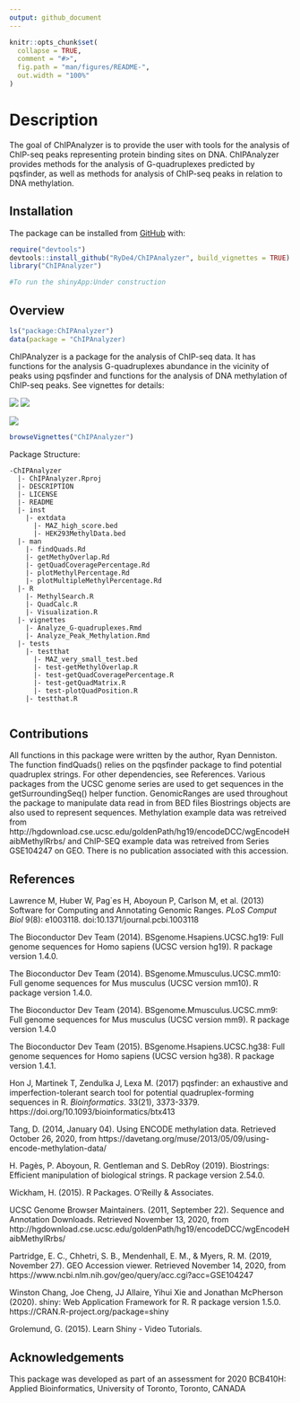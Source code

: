 ```yaml
---
output: github_document
---
```


<!-- README.md is generated from README.Rmd. Please edit that file -->

```r
knitr::opts_chunk$set(
  collapse = TRUE,
  comment = "#>",
  fig.path = "man/figures/README-",
  out.width = "100%"
)
```

# Description

<!-- badges: start -->
<!-- badges: end -->

The goal of ChIPAnalyzer is to provide the user with tools for the analysis of ChIP-seq peaks representing protein binding sites on DNA. ChIPAnalyzer provides methods for the analysis of G-quadruplexes predicted by pqsfinder, as well as methods for analysis of ChIP-seq peaks in relation to DNA methylation.

## Installation

The package can be installed from [GitHub](https://github.com/) with:

``` r
require("devtools")
devtools::install_github("RyDe4/ChIPAnalyzer", build_vignettes = TRUE)
library("ChIPAnalyzer")

#To run the shinyApp:Under construction
```

## Overview 
```r
ls("package:ChIPAnalyzer")
data(package = "ChIPAnalyzer)
```
ChIPAnalyzer is a package for the analysis of ChIP-seq data. It has functions for the analysis G-quadruplexes abundance in the vicinity of peaks using pqsfinder and functions for the analysis of DNA methylation of ChIP-seq peaks. See vignettes for details:

![](inst/extdata/MAZ_high_scores_plot.png)
![](inst/extdata/MAZ_G4_plot_all_quads.png)

![](inst/extdata/methyl_percent_plot.png)
```r
browseVignettes("ChIPAnalyzer")
```
Package Structure:
```
-ChIPAnalyzer
  |- ChIPAnalyzer.Rproj
  |- DESCRIPTION
  |- LICENSE
  |- README
  |- inst
    |- extdata
      |- MAZ_high_score.bed
      |- HEK293MethylData.bed
  |- man
    |- findQuads.Rd
    |- getMethyOverlap.Rd
    |- getQuadCoveragePercentage.Rd
    |- plotMethylPercentage.Rd
    |- plotMultipleMethylPercentage.Rd
  |- R
    |- MethylSearch.R
    |- QuadCalc.R
    |- Visualization.R
  |- vignettes
    |- Analyze_G-quadruplexes.Rmd
    |- Analyze_Peak_Methylation.Rmd
  |- tests
    |- testthat
      |- MAZ_very_small_test.bed
      |- test-getMethylOverlap.R
      |- test-getQuadCoveragePercentage.R
      |- test-getQuadMatrix.R
      |- test-plotQuadPosition.R
    |- testthat.R
  
```
## Contributions
All functions in this package were written by the author, Ryan Denniston. The function findQuads() relies on the pqsfinder package to find potential quadruplex strings. For other dependencies, see References. Various packages from the UCSC genome series are used to get sequences in the getSurroundingSeq() helper function. GenomicRanges are used throughout the package to manipulate data read in from BED files Biostrings objects are also used to represent sequences. Methylation example data was retreived from http://hgdownload.cse.ucsc.edu/goldenPath/hg19/encodeDCC/wgEncodeHaibMethylRrbs/ and ChIP-SEQ example data was retreived from Series GSE104247 on GEO. There is no publication associated with this accession.

## References 

 Lawrence M, Huber W, Pag\`es H, Aboyoun P, Carlson M, et al. (2013) Software for Computing and Annotating Genomic Ranges.
  *PLoS Comput Biol* 9(8): e1003118.
  doi:10.1371/journal.pcbi.1003118
  
The Bioconductor Dev Team (2014).
  BSgenome.Hsapiens.UCSC.hg19: Full genome sequences for Homo
  sapiens (UCSC version hg19). R package version 1.4.0.
  
The Bioconductor Dev Team (2014).
  BSgenome.Mmusculus.UCSC.mm10: Full genome sequences for Mus
  musculus (UCSC version mm10). R package version 1.4.0.
  
The Bioconductor Dev Team (2014).
  BSgenome.Mmusculus.UCSC.mm9: Full genome sequences for Mus
  musculus (UCSC version mm9). R package version 1.4.0
  
The Bioconductor Dev Team (2015).
  BSgenome.Hsapiens.UCSC.hg38: Full genome sequences for Homo
  sapiens (UCSC version hg38). R package version 1.4.1.
  
Hon J, Martinek T, Zendulka J, Lexa M. (2017) pqsfinder: an
  exhaustive and imperfection-tolerant search tool for
  potential quadruplex-forming sequences in R. *Bioinformatics*.
  33(21), 3373-3379.
  https://doi.org/10.1093/bioinformatics/btx413
  
Tang, D. (2014, January 04). Using ENCODE methylation data. Retrieved October 26, 2020, from https://davetang.org/muse/2013/05/09/using-encode-methylation-data/

H. Pagès, P. Aboyoun, R. Gentleman and S. DebRoy (2019).
  Biostrings: Efficient manipulation of biological strings. R
  package version 2.54.0.

Wickham, H. (2015). R Packages. O'Reilly & Associates.

UCSC Genome Browser Maintainers. (2011, September 22). Sequence and Annotation Downloads. Retrieved November 13, 2020, from http://hgdownload.cse.ucsc.edu/goldenPath/hg19/encodeDCC/wgEncodeHaibMethylRrbs/

Partridge, E. C., Chhetri, S. B., Mendenhall, E. M., &amp; Myers, R. M. (2019, November 27). GEO Accession viewer. Retrieved November 14, 2020, from https://www.ncbi.nlm.nih.gov/geo/query/acc.cgi?acc=GSE104247

Winston Chang, Joe Cheng, JJ Allaire, Yihui Xie and Jonathan
  McPherson (2020). shiny: Web Application Framework for R. R
  package version 1.5.0. https://CRAN.R-project.org/package=shiny
  
Grolemund, G. (2015). Learn Shiny - Video Tutorials. \href{https://shiny.rstudio.com/tutorial/}{Link}

## Acknowledgements 
This  package  was  developed  as  part  of  an  assessment  for  2020  BCB410H:  Applied  Bioinformatics, University of Toronto, Toronto, CANADA
